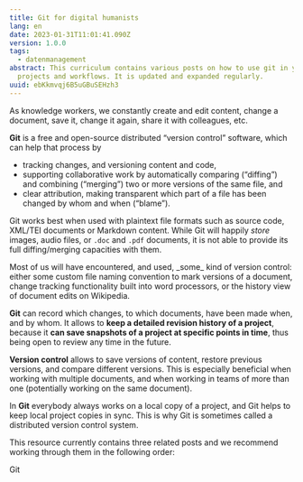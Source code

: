 ```yaml
---
title: Git for digital humanists
lang: en
date: 2023-01-31T11:01:41.090Z
version: 1.0.0
tags:
  - datenmanagement
abstract: This curriculum contains various posts on how to use git in your
  projects and workflows. It is updated and expanded regularly.
uuid: ebKkmvqj6B5uGBuSEHzh3
---
```

As knowledge workers, we constantly create and edit content, change a document, save it, change it again, share it with colleagues, etc.


**Git** is a free and open-source distributed “version control” software, which can help that process by

- tracking changes, and versioning content and code,
- supporting collaborative work by automatically comparing (“diffing”) and combining (“merging”) two or more versions of the same file, and
- clear attribution, making transparent which part of a file has been changed by whom and when (“blame”).

Git works best when used with plaintext file formats such as source code, XML/TEI documents or Markdown content. While Git will happily _store_ images, audio files, or `.doc` and `.pdf` documents, it is not able to provide its full diffing/merging capacities with them.

<SideNote type="info" title="A distributed version control software?">
Most of us will have encountered, and used, _some_ kind of version control: either some custom file naming convention to mark versions of a document, change tracking functionality built into word processors, or the history view of document edits on Wikipedia.

**Git** can record which changes, to which documents, have been made when, and by whom. It allows to **keep a detailed revision history of a project**, because it **can save snapshots of a project at specific points in time**, thus being open to review any time in the future.

**Version control** allows to save versions of content, restore previous versions, and compare different versions. This is especially beneficial when working with multiple documents, and when working in teams of more than one (potentially working on the same document).

In **Git** everybody always works on a local copy of a project, and Git helps to keep local project copies in sync. This is why Git is sometimes called a distributed version control system.
</SideNote>

This resource currently contains three related posts and we recommend working through them in the following order:

Git 